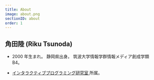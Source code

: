 ```yaml
---
title: About
image: about.png
sectionID: about
order: 1
---
```


## 角田陸 (Riku Tsunoda)

- 2000 年生まれ。
  静岡県出身。
  筑波大学情報学群情報メディア創成学類 B4。

- <a href="https://www.iplab.cs.tsukuba.ac.jp/" target="_blank" rel="noopener noreferrer">
    インタラクティブプログラミング研究室
  </a>
  所属。
